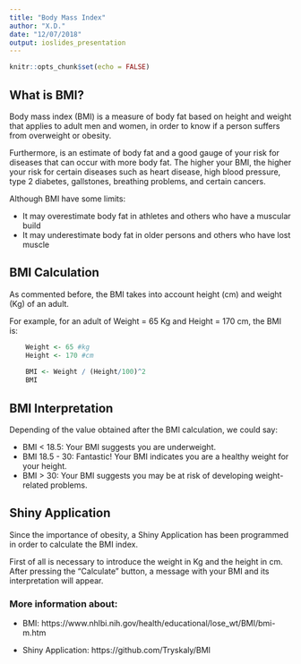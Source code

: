 ---
title: "Body Mass Index"
author: "X.D."
date: "12/07/2018"
output: ioslides_presentation
---

```{r setup, include=FALSE}
knitr::opts_chunk$set(echo = FALSE)
```

## What is BMI?

Body mass index (BMI) is a measure of body fat based on height and weight that applies to adult men and women, in order to know if a person suffers from overweight or obesity. 

Furthermore, is an estimate of body fat and a good gauge of your risk for diseases that can occur with more body fat. The higher your BMI, the higher your risk for certain diseases such as heart disease, high blood pressure, type 2 diabetes, gallstones, breathing problems, and certain cancers.

Although BMI have some limits:

 - It may overestimate body fat in athletes and others who have a muscular build
 - It may underestimate body fat in older persons and others who have lost muscle

## BMI Calculation

As commented before, the BMI takes into account height (cm) and weight (Kg) of an adult.

For example, for an adult of Weight = 65 Kg and Height = 170 cm, the BMI is:

```{r, echo=TRUE}
    Weight <- 65 #kg
    Height <- 170 #cm
    
    BMI <- Weight / (Height/100)^2
    BMI
```

## BMI Interpretation

Depending of the value obtained after the BMI calculation, we could say:

 - BMI < 18.5:    Your BMI suggests you are underweight.
 - BMI 18.5 - 30: Fantastic! Your BMI indicates you are a healthy weight for your height.
 - BMI > 30:      Your BMI suggests you may be at risk of developing weight-related problems.


## Shiny Application

Since the importance of obesity, a Shiny Application has been programmed in order to calculate the BMI index.

First of all is necessary to introduce the weight in Kg and the height in cm. After pressing the "Calculate" button, a message with your BMI and its interpretation will appear.


### More information about:

- BMI:
https://www.nhlbi.nih.gov/health/educational/lose_wt/BMI/bmi-m.htm

- Shiny Application:
https://github.com/Tryskaly/BMI


